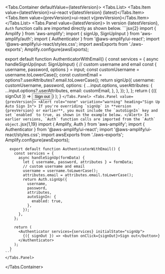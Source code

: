 

  <Tabs.Container defaultValue={latestVersion}>
    <Tabs.List>
      <Tabs.Item value={latestVersion}>ui-react v{latestVersion} (latest)</Tabs.Item>
      <Tabs.Item value={prevVersion}>ui-react v{prevVersion}</Tabs.Item>
    </Tabs.List>
    <Tabs.Panel value={latestVersion}>
      In version {latestVersion}, `Auth` function calls are imported directly as shown below. 
      ```jsx{2}
import { Amplify } from 'aws-amplify';
import { signUp, SignUpInput } from 'aws-amplify/auth';
import { Authenticator } from '@aws-amplify/ui-react';
import '@aws-amplify/ui-react/styles.css';
import awsExports from './aws-exports';
Amplify.configure(awsExports);

export default function AuthenticatorWithEmail() {
  const services = {
    async handleSignUp(input: SignUpInput) {
      // custom username and email
      const { username, password, options } = input;
      const customUsername = username.toLowerCase();
      const customEmail = options?.userAttributes?.email.toLowerCase();
      return signUp({
        username: customUsername,
        password,
        options: {
          ...input.options,
          userAttributes: {
            ...input.options?.userAttributes,
            email: customEmail,
          },
        },
      });
    },
  };
  return (
    <Authenticator services={services} initialState="signUp">
      {({ signOut }) => <button onClick={signOut}>Sign out</button>}
    </Authenticator>
  );
}
      ```
    </Tabs.Panel>
    <Tabs.Panel value={prevVersion}>
      <Alert role="none" variation="warning" heading="Sign Up Auto Sign In">
        If you're overriding `signUp` in **version {prevVersion} or earlier**, you must include the `autoSignIn` key and set `enabled` to true, as shown in the example below.
      </Alert>
      In earlier versions, `Auth` function calls are imported from the `Auth` object.
    ```jsx{1,19}
      import { Amplify, Auth } from 'aws-amplify';
      import { Authenticator } from '@aws-amplify/ui-react';
      import '@aws-amplify/ui-react/styles.css';
      import awsExports from './aws-exports';
      Amplify.configure(awsExports);

      export default function AuthenticatorWithEmail() {
        const services = {
          async handleSignUp(formData) {
            let { username, password, attributes } = formData;
            // custom username and email
            username = username.toLowerCase();
            attributes.email = attributes.email.toLowerCase();
            return Auth.signUp({
              username,
              password,
              attributes,
              autoSignIn: {
                enabled: true,
              },
            });
          },
        };

        return (
          <Authenticator services={services} initialState="signUp">
            {({ signOut }) => <button onClick={signOut}>Sign out</button>}
          </Authenticator>
        );
      }
    ```
    </Tabs.Panel>
  </Tabs.Container>
